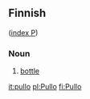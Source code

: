 ==Finnish==
([[Wiktionary:Finnish_index_p|index P]])

===Noun===

# [[bottle]]

[[it:pullo]]
[[pl:Pullo]]
[[fi:Pullo]]